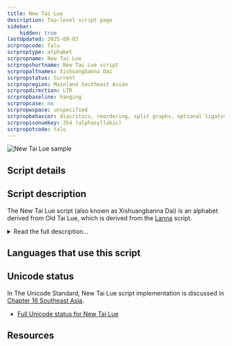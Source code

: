 ```yaml
---
title: New Tai Lue
description: Top-level script page
sidebar:
    hidden: true
lastUpdated: 2025-09-03
scrpropcode: Talu
scrproptype: alphabet
scrpropname: New Tai Lue
scrpropshortname: New Tai Lue script
scrpropaltnames: Xishuangbanna Dai
scrpropstatus: Current
scrpropregion: Mainland Southeast Asian
scrpropdirection: LTR
scrpropbaseline: hanging
scrpropcase: no
scrpropwspace: unspecified
scrpropbehavior: diacritics, reordering, split graphs, optional ligatures
scrpropisonumkey: 354 (alphasyllabic)
scrpropotcode: talu
---
```



![New Tai Lue sample](../images/talu-sample.png "New Tai Lue script sample using the SIL Dai Banna font")

## Script details

<ScriptDetails />

## Script description

The New Tai Lue script (also known as Xishuangbanna Dai) is an alphabet derived from Old Tai Lue, which is derived from the [Lanna](/scrlang/scripts/lana) script.

<details>
<summary>Read the full description...</summary>It was created in the 1950s and is used mainly by the Tai Lue (also called Water Dai) people in Southern China for writing the Lü (also called Tai Lue) language. The language is also spoken in Burma, Laos, Thailand and Vietnam where it is written with the Old Tai Lue script.

The script is written from left to right in horizontal lines. There are 3 types of consonant symbol in the New Tai Lue script: initial, final, and clusters. There are 36 initial consonant symbols; these represent a high and a low tone for each of the 18 Tai Lue consonant sounds. Initial consonants contain an inherent [a] vowel. Only 7 consonant sounds can be used at the end of a syllable. These are written using 7 final consonant symbols, which contain a mark to show that the inherent [a] vowel has been muted. There are also 6 symbols for writing consonant clusters.

There are 17 vowel symbols, some of which represent phonetically complex vowels such as glides and diphthongs. Some, such as those representing [i:], [ɔi] and [yi] are written to the right of the consonant; others, such as those representing [o], [ai] and [ə] are written to the left. Some vowels are expressed using two symbols; these are called [digraphs](/reference/glossary#digraph). 

![](../images/talu-NTLvowels.png)

Where the selection of the appropriate initial consonant symbol is not sufficient to indicate the tone, additional tones are represented using spacing tone marks. These are written after the final consonant in a closed syllable, or after the vowel in an open syllable.

![](../images/talu-NTLtone.png)

Digits from one to nine are written with script-specific symbols.

The script was promoted from the time of its creation until 1987 by the Chinese government, and was used in schools and newspapers. However in 1987 the Old Tai Lue script was revived and widely used. In 1996 the government once again decided to promote the New Tai Lue script. The result is that both are in current use in China.
</details>

## Languages that use this script

<WsList script='Talu' wsMax='5' />

## Unicode status

In The Unicode Standard, New Tai Lue script implementation is discussed in [Chapter 16 Southeast Asia](http://www.unicode.org/versions/latest/ch16.pdf).

- [Full Unicode status for New Tai Lue](/scrlang/unicode/talu-unicode)



## Resources

<ScriptResources detailSummary='seemore' />

